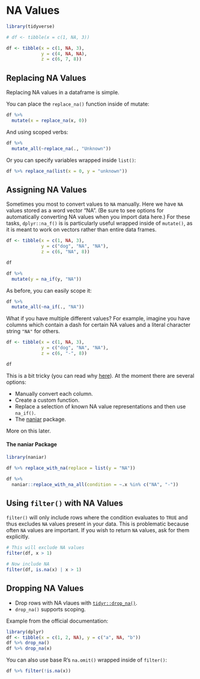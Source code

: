 # NA Values

```r
library(tidyverse)

# df <- tibble(x = c(1, NA, 3))

df <- tibble(x = c(1, NA, 3),
             y = c(4, NA, NA),
             z = c(6, 7, 8))
```

## Replacing NA Values

Replacing NA values in a dataframe is simple.

You can place the `replace_na()` function inside of mutate:

```r
df %>%
  mutate(x = replace_na(x, 0))
```

And using scoped verbs:

```r
df %>%
  mutate_all(~replace_na(., "Unknown"))
```

Or you can specify variables wrapped inside `list()`:

```r
df %>% replace_na(list(x = 0, y = "unknown"))
```

## Assigning NA Values

Sometimes you most to convert values to `NA` manually. Here we have `NA` values stored as a word vector "NA". (Be sure to see options for automatically converting NA values when you import data here.) For these tasks, `dplyr::na_f()` is is particularly useful wrapped inside of `mutate()`, as it is meant to work on vectors rather than entire data frames. 

```r
df <- tibble(x = c(1, NA, 3),
             y = c("dog", "NA", "NA"),
             z = c(6, "NA", 8))

df
```

```r
df %>%
  mutate(y = na_if(y, "NA"))
```

As before, you can easily scope it:

```r
df %>%
  mutate_all(~na_if(., "NA"))
```

What if you have multiple different values? For example, imagine you have columns which contain a dash for certain NA values and a literal character string `"NA"` for others.

```r
df <- tibble(x = c(1, NA, 3),
             y = c("dog", "NA", "NA"),
             z = c(6, "-", 8))

df
```

This is a bit tricky (you can read why [here](https://github.com/tidyverse/dplyr/issues/1972)). At the moment there are several options:

* Manually convert each column.
* Create a custom function.
* Replace a selection of known NA value representations and then use `na_if()`.
* The [naniar](https://github.com/njtierney/naniar) package.

More on this later.

#### The naniar Package

```r
library(naniar)

df %>% replace_with_na(replace = list(y = "NA"))
```

```r
df %>%
  naniar::replace_with_na_all(condition = ~.x %in% c("NA", "-"))
```

## Using `filter()` with NA Values

`filter()` will only include rows where the condition evaluates to `TRUE` and thus excludes `NA` values present in your data. This is problematic because often `NA` values are important. If you wish to return `NA` values, ask for them explicitly.

```r
# This will exclude NA values
filter(df, x > 1)

# Now include NA
filter(df, is.na(x) | x > 1)
```

## Dropping NA Values

* Drop rows with NA vlaues with [`tidyr::drop_na()`](https://tidyr.tidyverse.org/reference/drop_na.html).
* `drop_na()` supports scoping.

Example from the official documentation:

```r
library(dplyr)
df <- tibble(x = c(1, 2, NA), y = c("a", NA, "b"))
df %>% drop_na()
df %>% drop_na(x)
```

You can also use base R's `na.omit()` wrapped inside of `filter()`:

```r
df %>% filter(!is.na(x))
```
